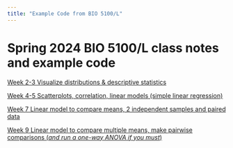 ```yaml
---
title: "Example Code from BIO 5100/L"
---
```


# Spring 2024 BIO 5100/L class notes and example code

[Week 2-3 Visualize distributions & descriptive statistics](https://claisselab.github.io/BIO_5100/Distributions.html)

[Week 4-5 Scatterplots, correlation, linear models (simple linear regression)](https://claisselab.github.io/BIO_5100/Scatterplots_cor_lm_regression.html)

[Week 7 Linear model to compare means, 2 independent samples and paired data](https://claisselab.github.io/BIO_5100/Compare_means_independent_paried_samples.html)

[Week 9 Linear model to compare multiple means, make pairwise comparisons (*and run a one-way ANOVA if you must*)](https://claisselab.github.io/BIO_5100/Compare_multiple_means.html)